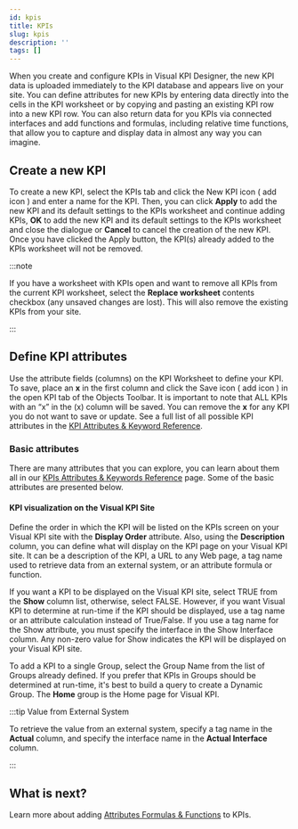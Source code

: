 ```yaml
---
id: kpis
title: KPIs
slug: kpis
description: ''
tags: []
---
```



When you create and configure KPIs in Visual KPI Designer, the new KPI data is uploaded immediately to the KPI database and appears live on your site. You can define attributes for new KPIs by entering data directly into the cells in the KPI worksheet or by copying and pasting an existing KPI row into a new KPI row. You can also return data for you KPIs via connected interfaces and add functions and formulas, including relative time functions, that allow you to capture and display data in almost any way you can imagine. 

<StylizedImage
  imgURL="img/working-kpis/kpis-worksheet.png"
  alt="KPIs Worksheet"
/>

## Create a new KPI

To create a new KPI, select the KPIs tab and click the New KPI icon ( add icon ) and enter a name for the KPI. Then, you can click **Apply** to add the new KPI and its default settings to the KPIs worksheet and continue adding KPIs, **OK** to add the new KPI and its default settings to the KPIs worksheet and close the dialogue or **Cancel** to cancel the creation of the new KPI. Once you have clicked the Apply button, the KPI(s) already added to the KPIs worksheet will not be removed.

:::note 

If you have a worksheet with KPIs open and want to remove all KPIs from the current KPI worksheet, select the **Replace worksheet** contents checkbox (any unsaved changes are lost). This will also remove the existing KPIs from your site.

:::

## Define KPI attributes

Use the attribute fields (columns) on the KPI Worksheet to define your KPI. To save, place an **x** in the first column and click the Save icon ( add icon ) in the open KPI tab of the Objects Toolbar. It is important to note that ALL KPIs with an “x” in the (x) column will be saved. You can remove the **x** for any KPI you do not want to save or update. See a full list of all possible KPI attributes in the [KPI Attributes & Keyword Reference](google.com).

### Basic attributes

There are many attributes that you can explore, you can learn about them all in our [KPIs Attributes & Keywords Reference](www.google.com) page. Some of the basic attributes are presented below.

#### KPI visualization on the Visual KPI Site

Define the order in which the KPI will be listed on the KPIs screen on your Visual KPI site with the **Display Order** attribute. Also, using the **Description** column, you can define what will display on the KPI page on your Visual KPI site. It can be a description of the KPI, a URL to any Web page, a tag name used to retrieve data from an external system, or an attribute formula or function.

If you want a KPI to be displayed on the Visual KPI site, select TRUE from the **Show** column list, otherwise, select FALSE. However, if you want Visual KPI to determine at run-time if the KPI should be displayed, use a tag name or an attribute calculation instead of True/False. If you use a tag name for the Show attribute, you must specify the interface in the Show Interface column. Any non-zero value for Show indicates the KPI will be displayed on your Visual KPI site.

To add a KPI to a single Group, select the Group Name from the list of Groups already defined. If you prefer that KPIs in Groups should be determined at run-time, it's best to build a query to create a Dynamic Group. The **Home** group is the Home page for Visual KPI.

:::tip Value from External System

To retrieve the value from an external system, specify a tag name in the **Actual** column, and specify the interface name in the **Actual Interface** column. 

:::

## What is next?

Learn more about adding [Attributes Formulas & Functions](google.com) to KPIs.
